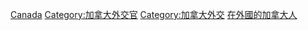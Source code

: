 {{Commonscat|Ambassadors of Canada}}

[[Category:各國駐外大使|Canada]]
[[Category:加拿大外交官|Category:加拿大外交官]]
[[Category:加拿大外交|Category:加拿大外交]]
[[Category:在外國的加拿大人|]]